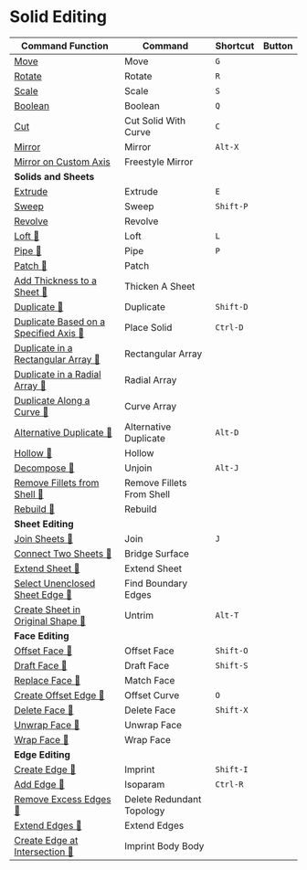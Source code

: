 # Solid Editing

| Command Function | Command | Shortcut | Button |
| ------- | ------- | ------- | -------  |
| [Move](solid-edit/move) | Move |`G`|  |
| [Rotate](solid-edit/rotate) | Rotate |`R`|  |
| [Scale](solid-edit/scale) | Scale |`S`|  |
| [Boolean](solid-edit/boolean) | Boolean |`Q`|  |
| [Cut](solid-edit/cut-solid-with-curve) | Cut Solid With Curve |`C`|  |
| [Mirror](solid-edit/mirror) | Mirror |`Alt-X`|  |
| [Mirror on Custom Axis](solid-edit/freestyle-mirror) | Freestyle Mirror |  |  |
|**Solids and Sheets**| | |
| [Extrude](solid-edit/extrude) | Extrude |`E`|  |
| [Sweep](solid-edit/sweep) | Sweep |`Shift-P`|  |
| [Revolve](solid-edit/revolve) | Revolve |  |  |
| [Loft 🚧](solid-edit/loft) | Loft |`L`|  |
| [Pipe 🚧](solid-edit/pipe) | Pipe |`P`|  |
| [Patch 🚧](solid-edit/patch) | Patch |  |  |
| [Add Thickness to a Sheet 🚧](solid-edit/thicken-a-sheet) | Thicken A Sheet |  |  |
| [Duplicate 🚧](solid-edit/duplicate) | Duplicate |`Shift-D`|  |
| [Duplicate Based on a Specified Axis 🚧](solid-edit/place-solid) | Place Solid |`Ctrl-D`|  |
| [Duplicate in a Rectangular Array 🚧](solid-edit/rectangular-array) | Rectangular Array |  |  |
| [Duplicate in a Radial Array 🚧](solid-edit/radial-array) | Radial Array |  |  |
| [Duplicate Along a Curve 🚧](solid-edit/curve-array) | Curve Array |  |  |
| [Alternative Duplicate 🚧](solid-edit/alternative-duplicate) | Alternative Duplicate |`Alt-D`|  |
| [Hollow 🚧](solid-edit/hollow) | Hollow |  |  |
| [Decompose 🚧](solid-edit/unjoin) | Unjoin |`Alt-J`  |  |
| [Remove Fillets from Shell 🚧](solid-edit/remove-fillets-from-shell) | Remove Fillets From Shell |  |  |
| [Rebuild 🚧](solid-edit/rebuild) | Rebuild |  |  |
|**Sheet Editing** | | |
| [Join Sheets 🚧](solid-edit/join) | Join |`J`|  |
| [Connect Two Sheets 🚧](solid-edit/bridge-surface) | Bridge Surface |  |  |
| [Extend Sheet 🚧](solid-edit/extend-Sheet) | Extend Sheet |  |  |
| [Select Unenclosed Sheet Edge 🚧](solid-edit/find-boundary-edges) | Find Boundary Edges |  |  |
| [Create Sheet in Original Shape 🚧](solid-edit/untrim) | Untrim |`Alt-T`|  |
| **Face Editing** | | |
| [Offset Face 🚧](solid-edit/offset-face) | Offset Face | `Shift-O` |  |
| [Draft Face 🚧](solid-edit/draft-face) | Draft Face |`Shift-S`  |  |
| [Replace Face 🚧](solid-edit/match-face) | Match Face |  |  |
| [Create Offset Edge 🚧](solid-edit/offset-curve) | Offset Curve |`O`|  |
| [Delete Face 🚧](solid-edit/delete-face) | Delete Face |`Shift-X`|  |
| [Unwrap Face 🚧](solid-edit/unwrap-face) | Unwrap Face |  |  |
| [Wrap Face 🚧](solid-edit/wrap-face) | Wrap Face |  |  |
| **Edge Editing** | | |
| [Create Edge 🚧](solid-edit/imprint) | Imprint |`Shift-I`|  |
| [Add Edge 🚧](solid-edit/isoparam) | Isoparam |`Ctrl-R`|  |
| [Remove Excess Edges 🚧](solid-edit/delete-redundant-topology) | Delete Redundant Topology |  |  |
| [Extend Edges 🚧](solid-edit/extend-edges) | Extend Edges |  |  |
| [Create Edge at Intersection 🚧](solid-edit/imprint-body-body) | Imprint Body Body |  |  |
